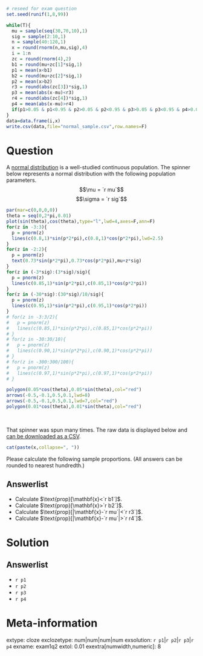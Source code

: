 ```r

# reseed for exam question
set.seed(runif(1,8,99))

while(T){
  mu = sample(seq(30,70,10),1)
  sig = sample(2:10,1)
  n = sample(40:120,1)
  x = round(rnorm(n,mu,sig),4)
  i = 1:n
  zc = round(rnorm(4),2)
  b1 = round(mu+zc[1]*sig,1)
  p1 = mean(x<b1)
  b2 = round(mu+zc[2]*sig,1)
  p2 = mean(x>b2)
  r3 = round(abs(zc[3])*sig,1)
  p3 = mean(abs(x-mu)<r3)
  r4 = round(abs(zc[4])*sig,1)
  p4 = mean(abs(x-mu)>r4)
  if(p1>0.05 & p1<0.95 & p2>0.05 & p2<0.95 & p3>0.05 & p3<0.95 & p4>0.05 & p4<0.95){break}
}
data=data.frame(i,x)
write.csv(data,file="normal_sample.csv",row.names=F)
```

Question
========

A [normal distribution](https://en.wikipedia.org/wiki/Geometric_distribution){target="blank"} is a well-studied continuous population. The spinner below represents a normal distribution with the following population parameters.
$$\mu = `r mu`$$
$$\sigma = `r sig`$$

```r
par(mar=c(0,0,0,0))
theta = seq(0,2*pi,0.01)
plot(sin(theta),cos(theta),type="l",lwd=4,axes=F,ann=F)
for(z in -3:3){
  p = pnorm(z)
  lines(c(0.8,1)*sin(p*2*pi),c(0.8,1)*cos(p*2*pi),lwd=2.5)
}
for(z in -2:2){
  p = pnorm(z)
  text(0.73*sin(p*2*pi),0.73*cos(p*2*pi),mu+z*sig)
}
for(z in (-3*sig):(3*sig)/sig){
  p = pnorm(z)
  lines(c(0.85,1)*sin(p*2*pi),c(0.85,1)*cos(p*2*pi))
}
for(z in (-30*sig):(30*sig)/10/sig){
  p = pnorm(z)
  lines(c(0.95,1)*sin(p*2*pi),c(0.95,1)*cos(p*2*pi))
}
# for(z in -3:3/2){
#   p = pnorm(z)
#   lines(c(0.85,1)*sin(p*2*pi),c(0.85,1)*cos(p*2*pi))
# }
# for(z in -30:30/10){
#   p = pnorm(z)
#   lines(c(0.90,1)*sin(p*2*pi),c(0.90,1)*cos(p*2*pi))
# }
# for(z in -300:300/100){
#   p = pnorm(z)
#   lines(c(0.97,1)*sin(p*2*pi),c(0.97,1)*cos(p*2*pi))
# }

polygon(0.05*cos(theta),0.05*sin(theta),col="red")
arrows(-0.5,-0.1,0.5,0.1,lwd=8)
arrows(-0.5,-0.1,0.5,0.1,lwd=7,col="red")
polygon(0.01*cos(theta),0.01*sin(theta),col="red")
```
\

That spinner was spun many times. The raw data is displayed below and [can be downloaded as a CSV](normal_sample.csv){target="blank"}.

```r
cat(paste(x,collapse=", "))
```

Please calculate the following sample proportions. (All answers can be rounded to nearest hundredth.)

Answerlist
--------
* Calculate $\text{prop}[\mathbf{x}<`r b1`]$.
* Calculate $\text{prop}[\mathbf{x}>`r b2`]$.
* Calculate $\text{prop}[|\mathbf{x}-`r mu`|<`r r3`]$.
* Calculate $\text{prop}[|\mathbf{x}-`r mu`|>`r r4`]$.


Solution
========

Answerlist
--------
* `r p1`
* `r p2`
* `r p3`
* `r p4`


Meta-information
================
extype: cloze
exclozetype: num|num|num|num
exsolution: `r p1`|`r p2`|`r p3`|`r p4`
exname: exam1q2
extol: 0.01
exextra[numwidth,numeric]: 8
